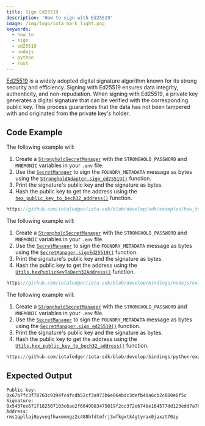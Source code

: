 ```yaml
---
title: Sign Ed25519
description: 'How to sign with Ed25519'
image: /img/logo/iota_mark_light.png
keywords:
  - how to
  - sign
  - ed25519
  - nodejs
  - python
  - rust
---
```



[Ed25519](https://ed25519.cr.yp.to/) is a widely adopted digital signature algorithm known for its strong security and
efficiency. Signing with Ed25519 ensures data integrity, authenticity, and non-repudiation. When signing with Ed25519,
a private key generates a digital signature that can be verified with the corresponding public key. This
process guarantees that the data has not been tampered with and originated from the private key's holder.

## Code Example

<Tabs groupId="language" queryString>
<TabItem value="rust" label="Rust">

The following example will:

1. Create a [`StrongholdSecretManager`](https://docs.rs/iota-sdk/latest/iota_sdk/client/secret/stronghold/type.StrongholdSecretManager.html) with the `STRONGHOLD_PASSWORD` and `MNEMONIC` variables in your `.env` file.
2. Use the [`SecretManager`](https://docs.rs/iota-sdk/latest/iota_sdk/client/secret/enum.SecretManager.html) to sign the `FOUNDRY_METADATA` message as bytes using the [`StrongholdAdapter.sign_ed25519()`](https://docs.rs/iota-sdk/latest/iota_sdk/client/stronghold/struct.StrongholdAdapter.html#method.sign_ed25519) function.
3. Print the signature's public key and the signature as bytes.
4. Hash the public key to get the address using the [`hex_public_key_to_bech32_address()`](https://docs.rs/iota-sdk/latest/iota_sdk/client/utils/fn.hex_public_key_to_bech32_address.html) function.

```rust reference
https://github.com/iotaledger/iota-sdk/blob/develop/sdk/examples/how_tos/sign_and_verify_ed25519/sign_ed25519.rs
```

</TabItem>
<TabItem value="typescript-node" label="Typescript (Node.js)">

The following example will:

1. Create a [`StrongholdSecretManager`](https://wiki.iota.org/next/iota-sdk/references/nodejs/interfaces/StrongholdSecretManager/) with the `STRONGHOLD_PASSWORD` and `MNEMONIC` variables in your `.env` file.
2. Use the [`SecretManager`](https://wiki.iota.org/next/iota-sdk/references/nodejs/classes/SecretManager/) to sign the `FOUNDRY_METADATA` message as bytes using the [`SecretManager.signEd25519()`](https://wiki.iota.org/next/iota-sdk/references/nodejs/classes/SecretManager/#signed25519) function.
3. Print the signature's public key and the signature as bytes.
4. Hash the public key to get the address using the [`Utils.hexPublicKeyToBech32Address()`](https://wiki.iota.org/next/iota-sdk/references/nodejs/classes/Utils/#hexpublickeytobech32address) function.

```typescript reference
https://github.com/iotaledger/iota-sdk/blob/develop/bindings/nodejs/examples/how_tos/sign_and_verify_ed25519/sign-ed25519.ts
```

</TabItem>
<TabItem value="python" label="Python">

The following example will:

1. Create a [`StrongholdSecretManager`](https://wiki.iota.org/next/iota-sdk/references/python/iota_sdk/secret_manager/#strongholdsecretmanager-objects) with the `STRONGHOLD_PASSWORD` and `MNEMONIC` variables in your `.env` file.
2. Use the [`SecretManager`](https://wiki.iota.org/next/iota-sdk/references/python/iota_sdk/secret_manager/) to sign the `FOUNDRY_METADATA` message as bytes using the [`SecretManager.sign_ed25519()`](https://wiki.iota.org/next/iota-sdk/references/python/iota_sdk/secret_manager/#sign_ed25519) function.
3. Print the signature's public key and the signature as bytes.
4. Hash the public key to get the address using the [`Utils.hex_public_key_to_bech32_address()`](https://wiki.iota.org/next/iota-sdk/references/python/iota_sdk/utils/#hex_public_key_to_bech32_address) function.

```python reference
https://github.com/iotaledger/iota-sdk/blob/develop/bindings/python/examples/how_tos/sign_and_verify_ed25519/sign_ed25519.py
```

</TabItem>
</Tabs>

## Expected Output

```plaintext
Public key: 0x67b7fc3f78763c9394fc4fcdb52cf3a973b6e064bdc3defb40a6cb2c880e6f5c
Signature: 0x5437ee671f182507103c6ae2f6649083475019f2cc372e674be164577dd123edd7a76291ba88732bbe1fae39688b50a3678bce05c9ef32c9494b3968f4f07a01
Address: rms1qpllaj0pyveqfkwxmnngz2c488hfdtmfrj3wfkgxtk4gtyrax0jaxzt70zy
```
